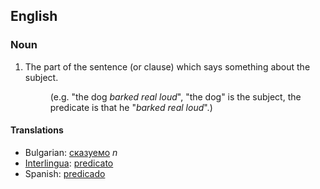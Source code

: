 ==English==

===Noun===

# The part of the sentence (or clause) which says something about the subject.
#:(e.g. "the dog ''barked real loud''", "the dog" is the subject, the predicate is that he "''barked real loud''".)

====Translations====
*Bulgarian: [[сказуемо]] ''n''
*[[Interlingua]]: [[predicato]]
*Spanish: [[predicado]]